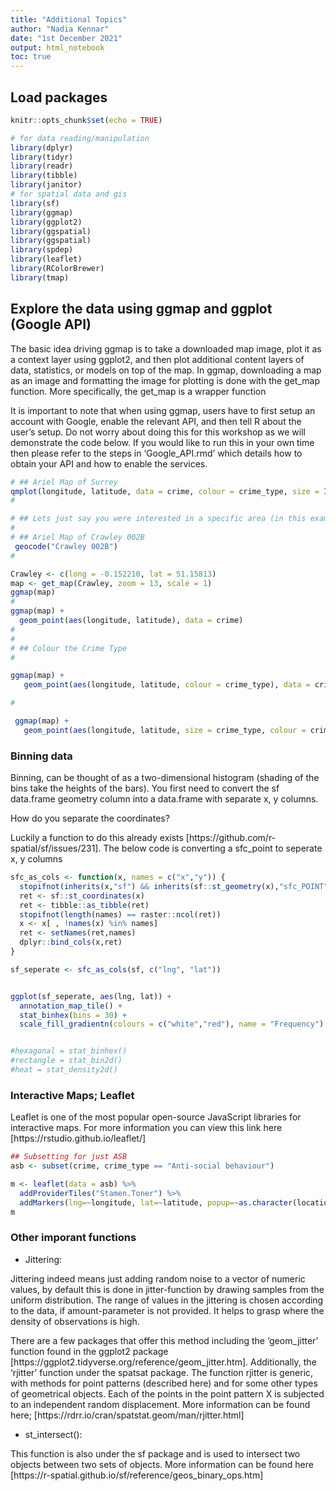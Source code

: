 ```yaml
---
title: "Additional Topics"
author: "Nadia Kennar"
date: "1st December 2021"
output: html_notebook
toc: true
---
```


## Load packages 

```r
knitr::opts_chunk$set(echo = TRUE)

# for data reading/manipulation 
library(dplyr)
library(tidyr)
library(readr)
library(tibble)
library(janitor)
# for spatial data and gis
library(sf)
library(ggmap)
library(ggplot2)
library(ggspatial)
library(ggspatial)
library(spdep)
library(leaflet) 
library(RColorBrewer)
library(tmap)

```



## Explore the data using ggmap and ggplot (Google API)

The basic idea driving ggmap is to take a downloaded map image, plot it as a context layer using ggplot2, and then plot additional content layers of data, statistics, or models on top of the map. In ggmap, downloading a map as an image and formatting the image for plotting is done with the get_map function. More specifically, the get_map is a wrapper function

It is important to note that when using ggmap, users have to first setup an account with Google, enable the relevant API, and then tell R about the user's setup. Do not worry about doing this for this workshop as we will demonstrate the code below. If you would like to run this in your own time then please refer to the steps in 'Google_API.rmd' which details how to obtain your API and how to enable the services. 


```r
# ## Ariel Map of Surrey
qmplot(longitude, latitude, data = crime, colour = crime_type, size = I(3), darken = .3)
# 

# ## Lets just say you were interested in a specific area (in this example we will use Crawley 002B)
# 
# ## Ariel Map of Crawley 002B
 geocode("Crawley 002B")
# 

Crawley <- c(long = -0.152210, lat = 51.15813)
map <- get_map(Crawley, zoom = 13, scale = 1)
ggmap(map)
# 
ggmap(map) +
  geom_point(aes(longitude, latitude), data = crime) 
# 
# 
# ## Colour the Crime Type
# 

ggmap(map) +
   geom_point(aes(longitude, latitude, colour = crime_type), data = crime) 

# 

 ggmap(map) +
   geom_point(aes(longitude, latitude, size = crime_type, colour = crime_type), data = crime) 
```




### Binning data

Binning, can be thought of as a two-dimensional histogram (shading of the bins take the heights of the bars). You first need to convert the sf data.frame geometry column into a data.frame with separate x, y columns. 

How do you separate the coordinates? 

Luckily a function to do this already exists [https://github.com/r-spatial/sf/issues/231]. The below code is converting a sfc_point to seperate x, y columns 


```r
sfc_as_cols <- function(x, names = c("x","y")) {
  stopifnot(inherits(x,"sf") && inherits(sf::st_geometry(x),"sfc_POINT"))
  ret <- sf::st_coordinates(x)
  ret <- tibble::as_tibble(ret)
  stopifnot(length(names) == raster::ncol(ret))
  x <- x[ , !names(x) %in% names]
  ret <- setNames(ret,names)
  dplyr::bind_cols(x,ret)
}

sf_seperate <- sfc_as_cols(sf, c("lng", "lat")) 


ggplot(sf_seperate, aes(lng, lat)) +   
  annotation_map_tile() +
  stat_binhex(bins = 30) +                                           
  scale_fill_gradientn(colours = c("white","red"), name = "Frequency")   


#hexagonal = stat_binhex() 
#rectangle = stat_bin2d()
#heat = stat_density2d()  

```




### Interactive Maps; Leaflet

Leaflet is one of the most popular open-source JavaScript libraries for interactive maps. For more information you can view this link here [https://rstudio.github.io/leaflet/]

```r

## Subsetting for just ASB 
asb <- subset(crime, crime_type == "Anti-social behaviour")

m <- leaflet(data = asb) %>%
  addProviderTiles("Stamen.Toner") %>% 
  addMarkers(lng=~longitude, lat=~latitude, popup=~as.character(location), label = ~as.character(location))
m

```






### Other imporant functions 

- Jittering: 

Jittering indeed means just adding random noise to a vector of numeric values, by default this is done in jitter-function by drawing samples from the uniform distribution. The range of values in the jittering is chosen according to the data, if amount-parameter is not provided. It helps to grasp where the density of observations is high. 

There are a few packages that offer this method including the 'geom_jitter' function found in the ggplot2 package [https://ggplot2.tidyverse.org/reference/geom_jitter.htm]. Additionally, the 'rjitter' function under the spatsat package. The function rjitter is generic, with methods for point patterns (described here) and for some other types of geometrical objects. Each of the points in the point pattern X is subjected to an independent random displacement. More information can be found here; [https://rdrr.io/cran/spatstat.geom/man/rjitter.html]

-  st_intersect():

This function is also under the sf package and is used to intersect two objects between two sets of objects. More information can be found here [https://r-spatial.github.io/sf/reference/geos_binary_ops.htm]




